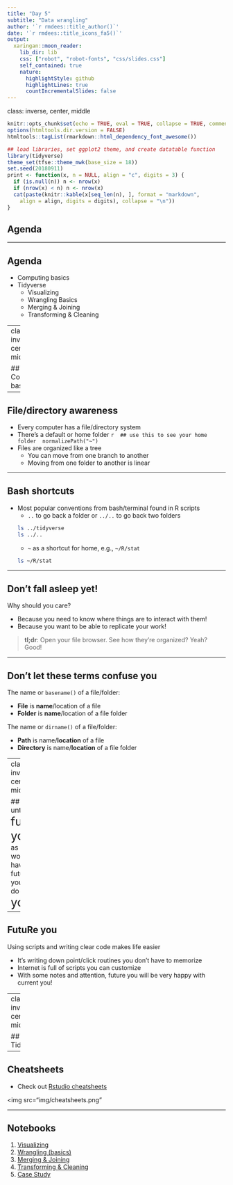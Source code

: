 ```yaml
---
title: "Day 5"
subtitle: "Data wrangling"
author: '`r rmdees::title_author()`'
date: '`r rmdees::title_icons_fa5()`'
output:
  xaringan::moon_reader:
    lib_dir: lib
    css: ["robot", "robot-fonts", "css/slides.css"]
    self_contained: true
    nature:
      highlightStyle: github
      highlightLines: true
      countIncrementalSlides: false
---
```

class: inverse, center, middle

```r
knitr::opts_chunk$set(echo = TRUE, eval = TRUE, collapse = TRUE, comment = "#>")
options(htmltools.dir.version = FALSE)
htmltools::tagList(rmarkdown::html_dependency_font_awesome())

## load libraries, set ggplot2 theme, and create datatable function
library(tidyverse)
theme_set(tfse::theme_mwk(base_size = 18))
set.seed(20180911)
print <- function(x, n = NULL, align = "c", digits = 3) {
  if (is.null(n)) n <- nrow(x)
  if (nrow(x) < n) n <- nrow(x)
  cat(paste(knitr::kable(x[seq_len(n), ], format = "markdown", 
    align = align, digits = digits), collapse = "\n"))
}
```


## Agenda

---

## Agenda
+ Computing basics
+ Tidyverse
   - Visualizing
   - Wrangling Basics
   - Merging & Joining
   - Transforming & Cleaning

---
class: inverse, center, middle

## Computing basics

---

## File/directory awareness
+ Every computer has a file/directory system
+ There's a default or home folder
   ```r
   ## use this to see your home folder
   normalizePath("~")
   ```
+ Files are organized like a tree
   - You can move from one branch to another
   - Moving from one folder to another is linear

---

## Bash shortcuts
+ Most popular conventions from bash/terminal found in R scripts
   - `..` to go back a folder or `../..` to go back two folders
   ``` sh
   ls ../tidyverse
   ls ../..
   ```
   - `~` as a shortcut for home, e.g., `~/R/stat`
   ``` sh
   ls ~/R/stat
   ```

---

## Don't fall asleep yet!
Why should you care?

+ Because you need to know where things are to interact with them!
+ Because you want to be able to replicate your work!

> **tl;dr**:
> Open your file browser.
> See how they're organized?
> Yeah? Good!

---

## Don't let these terms confuse you

The name or `basename()` of a file/folder:

+ **File** is **name**/location of a file
+ **Folder** is **name**/location of a file folder

The name or `dirname()` of a file/folder:

+ **Path** is name/**location** of a file
+ **Directory** is name/**location** of a file folder

---
class: inverse, center, middle

## Do unto <huge>future you</huge> </br> as you would have future you </br> do unto <huge> you</huge>.

---

## FutuRe you
Using scripts and writing clear code makes life easier

+ It's writing down point/click routines you don't have to memorize
+ Internet is full of scripts you can customize
+ With some notes and attention, future you will be very happy with current you!

---
class: inverse, center, middle

## Tidyverse

---

## Cheatsheets

+ Check out [Rstudio cheatsheets](https://www.rstudio.com/resources/cheatsheets/)

<p style="align:center"> <img src="img/cheatsheets.png" </img> </p>

---

## Notebooks

1. [Visualizing](../tidyverse/01-visualize.Rmd)
1. [Wrangling (basics)](../tidyverse/02-wrangle.Rmd)
1. [Merging & Joining](../tidyverse/03-merge-and-join.Rmd)
1. [Transforming & Cleaning](../tidyverse/04-transform-and-clean.Rmd)
1. [Case Study](../tidyverse/05-case-study.Rmd)

<style>
huge {font-size:1.7em;}
</style>


<!--
## Data wrangling
+ Computing basics
+ Data frames
   - Wrangle: `select()`, `filter()`, `arrange()`, `mutate()`, `transmute()`
   - Bind: `bind_rows()`, `bind_cols()`
   - Join: `left_join()`, `full_join()`, `right_join()`
+ Text
   - Capitalize: `to_upper()`, `to_lower()`
   - RegEx: `str_replace()`, `str_remove()`, `str_extract()`, `str_detect()`
   - Split: `str_split()`
+ Numbers
   - Numbers (dollar sign, commas, etc.)
   - Dates/Times
-->
